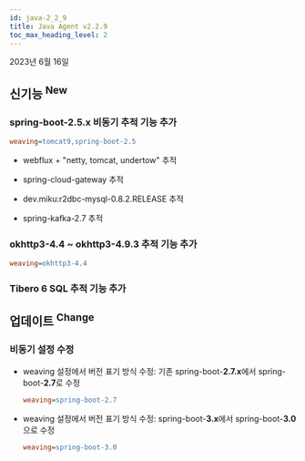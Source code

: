 ```yaml
---
id: java-2_2_9
title: Java Agent v2.2.9
toc_max_heading_level: 2
---
```


2023년 6월 16일

## 신기능 <sup><Status>New</Status></sup>

### spring-boot-2.5.x 비동기 추적 기능 추가

```ini title='whatap.conf'
weaving=tomcat9,spring-boot-2.5
```

- webflux + "netty, tomcat, undertow" 추적

- spring-cloud-gateway 추적

- dev.miku\:r2dbc-mysql-0.8.2.RELEASE 추적

- spring-kafka-2.7 추적

### okhttp3-4.4 ~ okhttp3-4.9.3 추적 기능 추가

```ini title='whatap.conf'
weaving=okhttp3-4.4
```

### Tibero 6 SQL 추적 기능 추가


## 업데이트 <sup><Status>Change</Status></sup>

### 비동기 설정 수정

- weaving 설정에서 버전 표기 방식 수정: 기존 spring-boot-**2.7.x**에서 spring-boot-**2.7**로 수정

  ```ini title='whatap.conf'
  weaving=spring-boot-2.7
  ```

- weaving 설정에서 버전 표기 방식 수정: spring-boot-**3.x**에서 spring-boot-**3.0**으로 수정

  ```ini title='whatap.conf'
  weaving=spring-boot-3.0
  ```